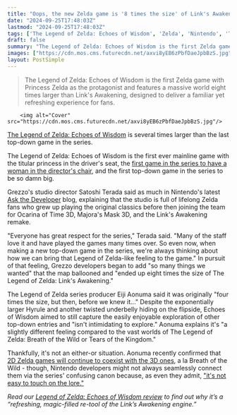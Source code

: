 ```yaml
---
title: "Oops, the new Zelda game is '8 times the size' of Link's Awakening because Nintendo and Echoes of Wisdom devs just couldn't help themselves"
date: "2024-09-25T17:48:03Z"
lastmod: "2024-09-25T17:48:03Z"
tags: ['The Legend of Zelda: Echoes of Wisdom', 'Zelda', 'Nintendo', 'Top-Down', 'Action-Adventure', 'RPG', 'Switch']
draft: false
summary: "The Legend of Zelda: Echoes of Wisdom is the first Zelda game with Princess Zelda as the protagonist and features a massive world eight times larger than Link's Awakening, designed to deliver a familiar yet refreshing experience for fans."
images: ["https://cdn.mos.cms.futurecdn.net/axvi8yEB6zPbfDaeJpbBzS.jpg"]
layout: PostSimple
---
```

> The Legend of Zelda: Echoes of Wisdom is the first Zelda game with Princess Zelda as the protagonist and features a massive world eight times larger than Link's Awakening, designed to deliver a familiar yet refreshing experience for fans.


        <img alt="Cover" src="https://cdn.mos.cms.futurecdn.net/axvi8yEB6zPbfDaeJpbBzS.jpg"/>
        
[The Legend of Zelda: Echoes of Wisdom](https://www.gamesradar.com/games/the-legend-of-zelda/the-legend-of-zelda-echoes-of-wisdom-guide/) is several times larger than the last top-down game in the series.

The Legend of Zelda: Echoes of Wisdom is the first ever mainline game with the titular princess in the driver's seat, the [first game in the series to have a woman in the director's chair](https://www.gamesradar.com/games/the-legend-of-zelda/the-legend-of-zelda-echoes-of-wisdom-the-first-zelda-game-with-its-princess-as-its-protagonist-is-also-the-first-zelda-game-directed-by-a-woman/), and the first top-down game in the series to be so damn big. 

Grezzo's studio director Satoshi Terada said as much in Nintendo's latest [Ask the Developer](https://www.nintendo.com/en-gb/News/2024/September/Ask-the-Developer-Vol-13-The-Legend-of-Zelda-Echoes-of-Wisdom-Chapter-4-2659747.html?utm_medium=social&utm_source=twitter&utm_campaign=TheLegendOfZeldaEchoesOfWisdom%7CNULL%7CAskTheDeveloperVol13Chapter4%7Cm_id_WCmkHRd8Cw%7C2659747) blog, explaining that the studio is full of lifelong Zelda fans who grew up playing the original classics before then joining the team for Ocarina of Time 3D, Majora's Mask 3D, and the Link's Awakening remake. 

"Everyone has great respect for the series," Terada said. "Many of the staff love it and have played the games many times over. So even now, when making a new top-down game in the series, we're always thinking about how we can bring that Legend of Zelda-like feeling to the game." In pursuit of that feeling, Grezzo developers began to add "so many things we wanted" that the map ballooned and "ended up eight times the size of The Legend of Zelda: Link's Awakening."

The Legend of Zelda series producer Eiji Aonuma said it was originally "four times the size, but then, before we knew it..." Despite the exponentially larger Hyrule and another twisted underbelly hiding on the flipside, Echoes of Wisdom aimed to still capture the easily enjoyable exploration of other top-down entries and "isn't intimidating to explore." Aonuma explains it's "a slightly different feeling compared to the vast worlds of The Legend of Zelda: Breath of the Wild or Tears of the Kingdom."

Thankfully, it's not an either-or situation. Aonuma recently confirmed that [2D Zelda games will continue to coexist with the 3D ones](https://www.gamesradar.com/games/the-legend-of-zelda/legend-of-zelda-producer-confirms-that-2d-games-like-echoes-of-wisdom-will-coexist-with-3d-titles-like-breath-of-the-wild-and-tears-of-the-kingdom/), a la Breath of the Wild - though, Nintendo developers might not always seamlessly connect them via the series' confusing canon because, as even they admit, ["it's not easy to touch on the lore."](https://www.gamesradar.com/games/the-legend-of-zelda/there-are-so-many-zelda-games-that-even-for-nintendo-its-not-easy-to-touch-on-the-lore-nowadays-weve-been-told-by-our-fans-that-it-didnt-make-sense/)

*Read our *[<em>Legend of Zelda: Echoes of Wisdom review</em>](https://www.gamesradar.com/games/the-legend-of-zelda/the-legend-of-zelda-echoes-of-wisdom-review/)* to find out why it’s a “refreshing, magic-filled re-tool of the Link’s Awakening engine.”* 
        